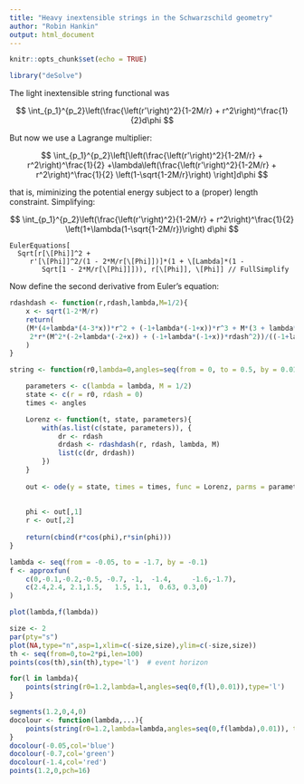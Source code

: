 ```yaml
---
title: "Heavy inextensible strings in the Schwarzschild geometry"
author: "Robin Hankin"
output: html_document
---
```


```r
knitr::opts_chunk$set(echo = TRUE)
```

```r
library("deSolve")
```

The light inextensible string functional was

$$
\int_{p_1}^{p_2}\left(\frac{\left(r'\right)^2}{1-2M/r} + r^2\right)^\frac{1}{2}d\phi
$$

But now we use a Lagrange multiplier:

$$
\int_{p_1}^{p_2}\left[\left(\frac{\left(r'\right)^2}{1-2M/r} + r^2\right)^\frac{1}{2}
+\lambda\left(\frac{\left(r'\right)^2}{1-2M/r} + r^2\right)^\frac{1}{2}
\left(1-\sqrt{1-2M/r}\right)
\right]d\phi
$$

that is, miminizing the potential energy subject to a (proper) length
constraint.  Simplifying: 

$$
\int_{p_1}^{p_2}\left(\frac{\left(r'\right)^2}{1-2M/r} +
r^2\right)^\frac{1}{2} \left(1+\lambda(1-\sqrt{1-2M/r})\right) d\phi
$$




```
EulerEquations[ 
  Sqrt[r[\[Phi]]^2 + 
     r'[\[Phi]]^2/(1 - 2*M/r[\[Phi]])]*(1 + \[Lambda]*(1 - 
        Sqrt[1 - 2*M/r[\[Phi]]])), r[\[Phi]], \[Phi]] // FullSimplify
```

Now define the  second derivative from Euler's equation:

```r
rdashdash <- function(r,rdash,lambda,M=1/2){
    x <- sqrt(1-2*M/r)
    return(
    (M*(4+lambda*(4-3*x))*r^2 + (-1+lambda*(-1+x))*r^3 + M*(3 + lambda*(3-2*x))*rdash^2 +
     2*r*(M^2*(-2+lambda*(-2+x)) + (-1+lambda*(-1+x))*rdash^2))/((-1+lambda*(-1+x))*r*(-2*M+r))
    )
}
```


```r
string <- function(r0,lambda=0,angles=seq(from = 0, to = 0.5, by = 0.01)){

    parameters <- c(lambda = lambda, M = 1/2)
    state <- c(r = r0, rdash = 0)
    times <- angles

    Lorenz <- function(t, state, parameters){
        with(as.list(c(state, parameters)), {
            dr <- rdash
            drdash <- rdashdash(r, rdash, lambda, M)
            list(c(dr, drdash))
        })
    }
    
    out <- ode(y = state, times = times, func = Lorenz, parms = parameters)
    
    
    phi <- out[,1]
    r <- out[,2]
    
    return(cbind(r*cos(phi),r*sin(phi)))
}
```


```r


lambda <- seq(from = -0.05, to = -1.7, by = -0.1)
f <- approxfun(
    c(0,-0.1,-0.2,-0.5, -0.7, -1,  -1.4,     -1.6,-1.7),
    c(2.4,2.4, 2.1,1.5,   1.5, 1.1,  0.63, 0.3,0)
)

plot(lambda,f(lambda))

size <- 2
par(pty="s")
plot(NA,type="n",asp=1,xlim=c(-size,size),ylim=c(-size,size))
th <- seq(from=0,to=2*pi,len=100)
points(cos(th),sin(th),type='l')  # event horizon

for(l in lambda){
    points(string(r0=1.2,lambda=l,angles=seq(0,f(l),0.01)),type='l')
}

segments(1.2,0,4,0)
docolour <- function(lambda,...){
    points(string(r0=1.2,lambda=lambda,angles=seq(0,f(lambda),0.01)), type='l', lwd=3, ...)
}
docolour(-0.05,col='blue')
docolour(-0.7,col='green')
docolour(-1.4,col='red')
points(1.2,0,pch=16)

```
